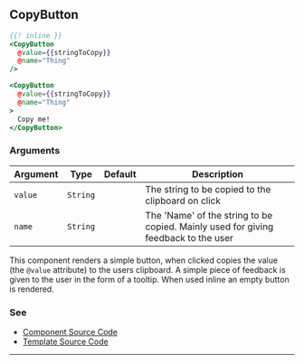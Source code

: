 ## CopyButton

```handlebars
{{! inline }}
<CopyButton
  @value={{stringToCopy}}
  @name="Thing"
/>

<CopyButton
  @value={{stringToCopy}}
  @name="Thing"
>
  Copy me!
</CopyButton>
```

### Arguments

| Argument | Type | Default | Description |
| --- | --- | --- | --- |
| `value` | `String` | | The string to be copied to the clipboard on click |
| `name` | `String` | | The 'Name' of the string to be copied. Mainly used for giving feedback to the user |

This component renders a simple button, when clicked copies the value (the `@value` attribute) to the users clipboard. A simple piece of feedback is given to the user in the form of a tooltip. When used inline an empty button is rendered.

### See

- [Component Source Code](./index.js)
- [Template Source Code](./index.hbs)

---
